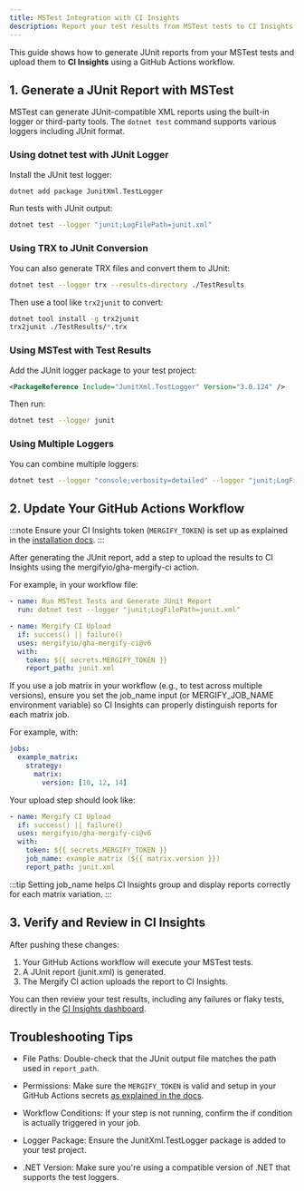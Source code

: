 ```yaml
---
title: MSTest Integration with CI Insights
description: Report your test results from MSTest tests to CI Insights
---
```



<IntegrationLogo src={mstestLogo} alt="MSTest logo"/>

This guide shows how to generate JUnit reports from your MSTest tests and upload
them to **CI Insights** using a GitHub Actions workflow.

## 1. Generate a JUnit Report with MSTest

MSTest can generate JUnit-compatible XML reports using the built-in logger or
third-party tools. The `dotnet test` command supports various loggers including
JUnit format.

### Using dotnet test with JUnit Logger

Install the JUnit test logger:

```bash
dotnet add package JunitXml.TestLogger
```

Run tests with JUnit output:

```bash
dotnet test --logger "junit;LogFilePath=junit.xml"
```

### Using TRX to JUnit Conversion

You can also generate TRX files and convert them to JUnit:

```bash
dotnet test --logger trx --results-directory ./TestResults
```

Then use a tool like `trx2junit` to convert:

```bash
dotnet tool install -g trx2junit
trx2junit ./TestResults/*.trx
```

### Using MSTest with Test Results

Add the JUnit logger package to your test project:

```xml
<PackageReference Include="JunitXml.TestLogger" Version="3.0.124" />
```

Then run:

```bash
dotnet test --logger junit
```

### Using Multiple Loggers

You can combine multiple loggers:

```bash
dotnet test --logger "console;verbosity=detailed" --logger "junit;LogFilePath=junit.xml"
```

## 2. Update Your GitHub Actions Workflow

:::note
Ensure your CI Insights token (`MERGIFY_TOKEN`) is set up as explained in the [installation
docs](/ci-insights#enabling-ci-insights-for-github).
:::

After generating the JUnit report, add a step to upload the results to CI
Insights using the mergifyio/gha-mergify-ci action.

For example, in your workflow file:

```yaml
- name: Run MSTest Tests and Generate JUnit Report
  run: dotnet test --logger "junit;LogFilePath=junit.xml"

- name: Mergify CI Upload
  if: success() || failure()
  uses: mergifyio/gha-mergify-ci@v6
  with:
    token: ${{ secrets.MERGIFY_TOKEN }}
    report_path: junit.xml
```

If you use a job matrix in your workflow (e.g., to test across multiple
versions), ensure you set the job\_name input (or MERGIFY\_JOB\_NAME
environment variable) so CI Insights can properly distinguish reports for each
matrix job.

For example, with:

```yaml
jobs:
  example_matrix:
    strategy:
      matrix:
        version: [10, 12, 14]
```

Your upload step should look like:

```yaml
- name: Mergify CI Upload
  if: success() || failure()
  uses: mergifyio/gha-mergify-ci@v6
  with:
    token: ${{ secrets.MERGIFY_TOKEN }}
    job_name: example_matrix (${{ matrix.version }})
    report_path: junit.xml
```

:::tip
Setting job\_name helps CI Insights group and display reports correctly for each matrix variation.
:::

## 3. Verify and Review in CI Insights

After pushing these changes:

1. Your GitHub Actions workflow will execute your MSTest tests.
2. A JUnit report (junit.xml) is generated.
3. The Mergify CI action uploads the report to CI Insights.

You can then review your test results, including any failures or flaky tests,
directly in the [CI Insights
dashboard](https://dashboard.mergify.com/ci-insights/jobs).

## Troubleshooting Tips

- File Paths: Double-check that the JUnit output file matches the path used in
  `report_path`.

- Permissions: Make sure the `MERGIFY_TOKEN` is valid and setup in your GitHub
  Actions secrets [as explained in the
  docs](\(/ci-insights#enabling-ci-insights-for-github\)).

- Workflow Conditions: If your step is not running, confirm the if condition is
  actually triggered in your job.

- Logger Package: Ensure the JunitXml.TestLogger package is added to your test
  project.

- .NET Version: Make sure you're using a compatible version of .NET that
  supports the test loggers.
